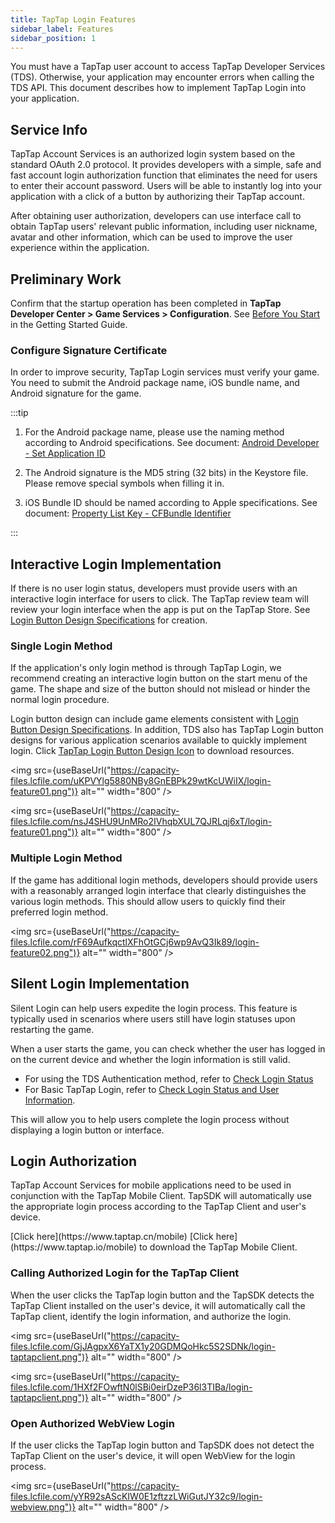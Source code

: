 ```yaml
---
title: TapTap Login Features
sidebar_label: Features
sidebar_position: 1
---
```



You must have a TapTap user account to access TapTap Developer Services (TDS). Otherwise, your application may encounter errors when calling the TDS API. This document describes how to implement TapTap Login into your application.

## Service Info

TapTap Account Services is an authorized login system based on the standard OAuth 2.0 protocol. It provides developers with a simple, safe and fast account login authorization function that eliminates the need for users to enter their account password. Users will be able to instantly log into your application with a click of a button by authorizing their TapTap account.

After obtaining user authorization, developers can use interface call to obtain TapTap users' relevant public information, including user nickname, avatar and other information, which can be used to improve the user experience within the application.

## Preliminary Work

Confirm that the startup operation has been completed in **TapTap Developer Center > Game Services > Configuration**. See [Before You Start](/sdk/start/get-ready/) in the Getting Started Guide.

### Configure Signature Certificate

In order to improve security, TapTap Login services must verify your game. You need to submit the Android package name, iOS bundle name, and Android signature for the game.

:::tip

1. For the Android package name, please use the naming method according to Android specifications. See document: [Android Developer - Set Application ID](https://developer.android.com/studio/build/application-id)

2. The Android signature is the MD5 string (32 bits) in the Keystore file. Please remove special symbols when filling it in.

3. iOS Bundle ID should be named according to Apple specifications. See document: [Property List Key - CFBundle Identifier](https://developer.apple.com/documentation/bundleresources/information_property_list/cfbundleidentifier)

:::

## Interactive Login Implementation

If there is no user login status, developers must provide users with an interactive login interface for users to click. The TapTap review team will review your login interface when the app is put on the TapTap Store. See [Login Button Design Specifications](/design/) for creation.

### Single Login Method

If the application's only login method is through TapTap Login, we recommend creating an interactive login button on the start menu of the game. The shape and size of the button should not mislead or hinder the normal login procedure.

Login button design can include game elements consistent with [Login Button Design Specifications](/design/). In addition, TDS also has TapTap Login button designs for various application scenarios available to quickly implement login. Click [TapTap Login Button Design Icon](/tap-download) to download resources.

<Conditional region='cn'>

<img src={useBaseUrl("https://capacity-files.lcfile.com/uKPVYlg5880NBy8GnEBPk29wtKcUWiIX/login-feature01.png")} alt="" width="800" />

</Conditional>

<Conditional region='global'>

<img src={useBaseUrl("https://capacity-files.lcfile.com/nsJ4SHU9UnMRo2IVhqbXUL7QJRLqj6xT/login-feature01.png")} alt="" width="800" />

</Conditional>

### Multiple Login Method

If the game has additional login methods, developers should provide users with a reasonably arranged login interface that clearly distinguishes the various login methods. This should allow users to quickly find their preferred login method.

<img src={useBaseUrl("https://capacity-files.lcfile.com/rF69AufkqctlXFhOtGCj6wp9AvQ3Ik89/login-feature02.png")} alt="" width="800" />

## Silent Login Implementation

Silent Login can help users expedite the login process. This feature is typically used in scenarios where users still have login statuses upon restarting the game.

When a user starts the game, you can check whether the user has logged in on the current device and whether the login information is still valid.

- For using the TDS Authentication method, refer to [Check Login Status](/sdk/taptap-login/guide/start/#check-login-status)
- For Basic TapTap Login, refer to [Check Login Status and User Information](/sdk/taptap-login/guide/tap-login/#check-login-status-and-user-info).

This will allow you to help users complete the login process without displaying a login button or interface.

## Login Authorization

TapTap Account Services for mobile applications need to be used in conjunction with the TapTap Mobile Client. TapSDK will automatically use the appropriate login process according to the TapTap Client and user's device.

<Conditional region="cn">
  [Click here](https://www.taptap.cn/mobile)
</Conditional>
<Conditional region="global">
  [Click here](https://www.taptap.io/mobile)
</Conditional> to download the TapTap Mobile Client.

### Calling Authorized Login for the TapTap Client

When the user clicks the TapTap login button and the TapSDK detects the TapTap Client installed on the user's device, it will automatically call the TapTap client, identify the login information, and authorize the login.

<Conditional region='cn'>

<img src={useBaseUrl("https://capacity-files.lcfile.com/GjJAgpxX6YaTX1y20GDMQoHkc5S2SDNk/login-taptapclient.png")} alt="" width="800" />

</Conditional>

<Conditional region='global'>

<img src={useBaseUrl("https://capacity-files.lcfile.com/1HXf2FOwftN0lSBi0eirDzeP36l3TIBa/login-taptapclient.png")} alt="" width="800" />

</Conditional>

<Conditional region='cn'>

### Open Authorized WebView Login

If the user clicks the TapTap login button and TapSDK does not detect the TapTap Client on the user's device, it will open WebView for the login process.

<img src={useBaseUrl("https://capacity-files.lcfile.com/yYR92sAScKIW0E1zftzzLWiGutJY32c9/login-webview.png")} alt="" width="800" />

</Conditional>

